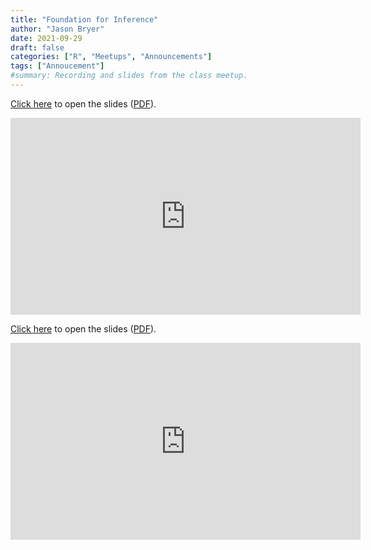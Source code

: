 ```yaml
---
title: "Foundation for Inference"
author: "Jason Bryer"
date: 2021-09-29
draft: false
categories: ["R", "Meetups", "Announcements"]
tags: ["Annoucement"]
#summary: Recording and slides from the class meetup.
---
```



[Click here](/slides/05-Foundation_for_Inference.html) to open the slides ([PDF](https://github.com/jbryer/DATA606Fall2021/blob/master/Slides/05-Foundation_for_Inference.pdf)). 

<iframe width="560" height="315" src="https://www.youtube.com/embed/xx97-KP6GXk" title="YouTube video player" frameborder="0" allow="accelerometer; autoplay; clipboard-write; encrypted-media; gyroscope; picture-in-picture" allowfullscreen></iframe>

<!--more-->

[Click here](/slides/05-Foundation_for_Inference.html#1) to open the slides ([PDF](https://github.com/jbryer/DATA606Fall2021/blob/master/Slides/05-Foundation_for_Inference.pdf)). 

<iframe width="560" height="315" src="https://www.youtube.com/embed/xx97-KP6GXk" title="YouTube video player" frameborder="0" allow="accelerometer; autoplay; clipboard-write; encrypted-media; gyroscope; picture-in-picture" allowfullscreen></iframe>

